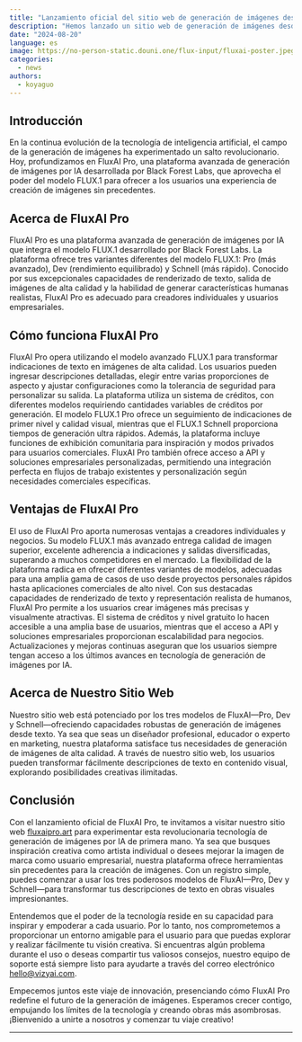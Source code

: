 ```yaml
---
title: "Lanzamiento oficial del sitio web de generación de imágenes desde texto basado en FluxAI"
description: "Hemos lanzado un sitio web de generación de imágenes desde texto basado en FluxAI y lo hemos puesto en código abierto."
date: "2024-08-20"
language: es
image: https://no-person-static.douni.one/flux-input/fluxai-poster.jpeg
categories:
  - news
authors:
  - koyaguo
---
```


## Introducción

En la continua evolución de la tecnología de inteligencia artificial, el campo de la generación de imágenes ha experimentado un salto revolucionario. Hoy, profundizamos en FluxAI Pro, una plataforma avanzada de generación de imágenes por IA desarrollada por Black Forest Labs, que aprovecha el poder del modelo FLUX.1 para ofrecer a los usuarios una experiencia de creación de imágenes sin precedentes.

## Acerca de FluxAI Pro

FluxAI Pro es una plataforma avanzada de generación de imágenes por IA que integra el modelo FLUX.1 desarrollado por Black Forest Labs. La plataforma ofrece tres variantes diferentes del modelo FLUX.1: Pro (más avanzado), Dev (rendimiento equilibrado) y Schnell (más rápido). Conocido por sus excepcionales capacidades de renderizado de texto, salida de imágenes de alta calidad y la habilidad de generar características humanas realistas, FluxAI Pro es adecuado para creadores individuales y usuarios empresariales.

## Cómo funciona FluxAI Pro

FluxAI Pro opera utilizando el modelo avanzado FLUX.1 para transformar indicaciones de texto en imágenes de alta calidad. Los usuarios pueden ingresar descripciones detalladas, elegir entre varias proporciones de aspecto y ajustar configuraciones como la tolerancia de seguridad para personalizar su salida. La plataforma utiliza un sistema de créditos, con diferentes modelos requiriendo cantidades variables de créditos por generación. El modelo FLUX.1 Pro ofrece un seguimiento de indicaciones de primer nivel y calidad visual, mientras que el FLUX.1 Schnell proporciona tiempos de generación ultra rápidos. Además, la plataforma incluye funciones de exhibición comunitaria para inspiración y modos privados para usuarios comerciales. FluxAI Pro también ofrece acceso a API y soluciones empresariales personalizadas, permitiendo una integración perfecta en flujos de trabajo existentes y personalización según necesidades comerciales específicas.

## Ventajas de FluxAI Pro

El uso de FluxAI Pro aporta numerosas ventajas a creadores individuales y negocios. Su modelo FLUX.1 más avanzado entrega calidad de imagen superior, excelente adherencia a indicaciones y salidas diversificadas, superando a muchos competidores en el mercado. La flexibilidad de la plataforma radica en ofrecer diferentes variantes de modelos, adecuadas para una amplia gama de casos de uso desde proyectos personales rápidos hasta aplicaciones comerciales de alto nivel. Con sus destacadas capacidades de renderizado de texto y representación realista de humanos, FluxAI Pro permite a los usuarios crear imágenes más precisas y visualmente atractivas. El sistema de créditos y nivel gratuito lo hacen accesible a una amplia base de usuarios, mientras que el acceso a API y soluciones empresariales proporcionan escalabilidad para negocios. Actualizaciones y mejoras continuas aseguran que los usuarios siempre tengan acceso a los últimos avances en tecnología de generación de imágenes por IA.

## Acerca de Nuestro Sitio Web

Nuestro sitio web está potenciado por los tres modelos de FluxAI—Pro, Dev y Schnell—ofreciendo capacidades robustas de generación de imágenes desde texto. Ya sea que seas un diseñador profesional, educador o experto en marketing, nuestra plataforma satisface tus necesidades de generación de imágenes de alta calidad. A través de nuestro sitio web, los usuarios pueden transformar fácilmente descripciones de texto en contenido visual, explorando posibilidades creativas ilimitadas.

## Conclusión

Con el lanzamiento oficial de FluxAI Pro, te invitamos a visitar nuestro sitio web [fluxaipro.art](http://fluxaipro.art) para experimentar esta revolucionaria tecnología de generación de imágenes por IA de primera mano. Ya sea que busques inspiración creativa como artista individual o desees mejorar la imagen de marca como usuario empresarial, nuestra plataforma ofrece herramientas sin precedentes para la creación de imágenes. Con un registro simple, puedes comenzar a usar los tres poderosos modelos de FluxAI—Pro, Dev y Schnell—para transformar tus descripciones de texto en obras visuales impresionantes.

Entendemos que el poder de la tecnología reside en su capacidad para inspirar y empoderar a cada usuario. Por lo tanto, nos comprometemos a proporcionar un entorno amigable para el usuario para que puedas explorar y realizar fácilmente tu visión creativa. Si encuentras algún problema durante el uso o deseas compartir tus valiosos consejos, nuestro equipo de soporte está siempre listo para ayudarte a través del correo electrónico [hello@vizyai.com](mailto:hello@vizyai.com).

Empecemos juntos este viaje de innovación, presenciando cómo FluxAI Pro redefine el futuro de la generación de imágenes. Esperamos crecer contigo, empujando los límites de la tecnología y creando obras más asombrosas. ¡Bienvenido a unirte a nosotros y comenzar tu viaje creativo!

---
